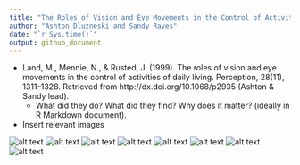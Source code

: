 ```yaml
---
title: "The Roles of Vision and Eye Movements in the Control of Activities of Daily Living"
author: "Ashton Dluzneski and Sandy Rayes"
date: "`r Sys.time()`"
output: github_document
---
```

  
- Land, M., Mennie, N., & Rusted, J. (1999). The roles of vision and eye movements in the control of activities of daily living. Perception, 28(11), 1311–1328. Retrieved from http://dx.doi.org/10.1068/p2935 (Ashton & Sandy lead).
    - What did they do? What did they find? Why does it matter? (ideally in R Markdown document).  
    
- Insert relevant images      

![alt text](img/Screen Shot 2018-11-06 at 9.56.52 AM.png)
![alt text](img/Screen Shot 2018-11-06 at 9.57.00 AM.png)
![alt text](img/Screen Shot 2018-11-06 at 9.57.18 AM.png)
![alt text](img/Screen Shot 2018-11-06 at 9.57.29 AM.png)
![alt text](img/Screen Shot 2018-11-06 at 9.57.38 AM.png)
![alt text](img/Screen Shot 2018-11-06 at 9.57.46 AM.png)
![alt text](img/Screen Shot 2018-11-06 at 9.57.58 AM.png)
![alt text](img/Screen Shot 2018-11-06 at 9.58.06 AM.png)
